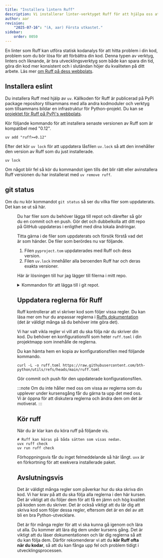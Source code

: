```yaml
---
title: "Installera lintern Ruff" 
description: Vi installerar linter-verktyget Ruff för att hjälpa oss att formattera koden och hitta små buggar genom statisk kodanalys.
author: aar
revision:
    "2025-07-16": "(A, aar) Första utkastet."
sidebar:
    order: 0050
---
```



En linter som Ruff kan utföra statisk kodanalys för att hitta problem i din kod, problem som du bör lösa för att förbättra din kod. Denna typen av verktyg, linters och liknande, är bra utvecklingsverktyg som både kan spara din tid, göra din kod mer konsistent och i slutändan höjer du kvaliteten på ditt arbete. Läs mer [om Ruff på dess webbplats](https://docs.astral.sh/ruff/).



## Installera eslint

Du installera Ruff med hjälp av `uv`. Källkoden för Ruff är publicerad på PyPi package repository tillsammans med alla andra kodmoduler och verktyg som tillsammans bildar en infrastruktur för Python-projekt. Du kan se [projektet för Ruff på PyPi's webbplats](https://pypi.org/project/ruff/).

Kör följande kommando för att installera senaste versionen av Ruff som är kompatibel med "0.12".

```console title="Installera verktyget Ruff med uv."
uv add "ruff>=0.12"
```

Efter det kör `uv lock` för att uppdatera låsfilen `uv.lock` så att den innehåller den version av Ruff som du just installerade.

```console title="Uppdatera uv.lock."
uv lock
```

Om något blir fel så kör du kommandot igen tills det blir rätt eller avinstallera Ruff versionen du har installerat med `uv remove ruff`.



## git status

Om du nu kör kommandot `git status` så ser du vilka filer som uppdaterats. Det kan se ut så här.


<Figure 
    src={ruff1}
    caption="Inspektera vilka filer som uppdaterats."
/>

Du har filer som du behöver lägga till repot och därefter så gör du en commit och en push. Gör det och dubbelkolla att ditt repo på GitHub uppdateras i enligthet med dina lokala ändringar.

Titta gärna i de filer som uppdaterats och försök förstå vad det är som händer. De filer som berördes nu var följande.

1. Filen `pyproject.tom` uppdaterades med Ruff och dess version.
1. Filen `uv.lock` innehåller alla beroenden Ruff har och deras exakta versioner.

Här är lösningen till hur jag lägger till filerna i mitt repo.

<details>
<summary>Kommandon för att lägga till i git repot.</summary>

```bash title="Lägg till fil i git repot."
# Add all files that are not part of the repo
git add .

# Commit the changes
git commit -a -m "Installed Ruff"

# Push the changes to the remote
git push
```

Glöm inte att göra `git status` och kanske även `git lg` för att se status på ditt repo.

</details>



## Uppdatera reglerna för Ruff

Ruff kontrollerar att vi skriver kod som följer vissa regler. Du kan läsa mer om hur du anpassar reglerna i [Ruffs dokumentation](https://docs.astral.sh/ruff/rules/) (det är väldigt många så du behöver inte göra det).

Vi har valt vikla regler vi vill att du ska följa när du skriver din kod. Du behöver en konfigurationsfil som heter `ruff.toml` i din projektmapp som innehålle de reglerna.

Du kan hämta hem en kopia av konfigurationsfilen med följande kommando.

```console title="Hämta kursens version av konfigurationsfilen ruff.toml."
curl -L -o ruff.toml https://raw.githubusercontent.com/bth-python/utils/refs/heads/main/ruff.toml
```

Gör commit och push för den uppdaterade konfigurationsfilen.

:::note
Om du inte håller med oss om vissa av reglerna som du upplever under kursensgång får du gärna ta upp det med oss. Vi är öppna för att diskutera reglerna och ändra dem om det är motiverat.
:::

## Kör ruff

När du är klar kan du köra ruff på följande vis.

```console title="Kör ruff."
# Ruff kan köras på båda sätten som visas nedan.
uvx ruff check
uv run ruff check
```

Förhoppningsvis får du inget felmeddelande så här långt. `uvx` är en förkortning för att exekvera installerade paket.


## Avslutningsvis

Det är väldigt många regler som påverkar hur du ska skriva din kod. Vi har krav på att du ska följa alla reglerna i den här kursen. Det är viktigt att du följer dem för att få en jämn och hög kvalitet på koden som du skriver. Det är också viktigt att du lär dig att skriva kod som följer dessa regler, eftersom det är en del av att bli en bra Python-utvecklare.

Det är för många regler för att vi ska kunna gå igenom och lära ut alla. Du kommer att lära dig dem under kursens gång. Det är viktigt att du läser dokumentationen och lär dig reglerna så att du kan följa dem. Därför rekomenderar vi att du **kör Ruff ofta när du kodar**, så att du kan fånga upp fel och problem tidigt i utvecklingsprocessen.